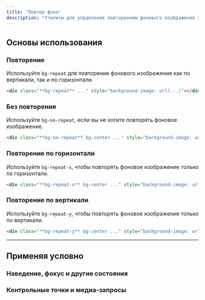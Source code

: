 ```yaml
---
title: "Повтор фона"
description: "Утилиты для управления повторением фонового изображения элемента."
---
```




## Основы использования

### Повторение

Используйте `bg-repeat` для повторения фонового изображения как по вертикали, так и по горизонтали.

<Example>
  <div class="w-full mx-auto max-w-xl bg-white h-80 bg-repeat bg-center shadow-xl rounded-lg" style="background-image:url('/img/background-pattern.svg');">
  </div>
</Example>

```html
<div class="**bg-repeat** ..." style="background-image: url(...)"></div>
```

### Без повторения

Используйте `bg-no-repeat`, если вы не хотите повторять фоновое изображение.

<Example>
  <div class="w-full mx-auto max-w-xl bg-white h-64 bg-no-repeat bg-center shadow-xl rounded-lg" style="background-image:url('/img/background-pattern.svg');">
  </div>
</Example>

```html
<div class="**bg-no-repeat** bg-center ..." style="background-image: url(...)"></div>
```

### Повторение по горизонтали

Используйте `bg-repeat-x`, чтобы повторять фоновое изображение только по горизонтали.

<Example>
  <div class="w-full mx-auto max-w-xl bg-white h-64 bg-repeat-x bg-center shadow-xl rounded-lg" style="background-image:url('/img/background-pattern.svg');">
  </div>
</Example>

```html
<div class="**bg-repeat-x** bg-center ..." style="background-image: url(...)"></div>
```

### Повторение по вертикали

Используйте `bg-repeat-y`, чтобы повторять фоновое изображение только по вертикали.

<Example>
  <div class="w-full mx-auto max-w-xl bg-white h-64 bg-repeat-y bg-center shadow-xl rounded-lg" style="background-image:url('/img/background-pattern.svg');">
  </div>
</Example>

```html
<div class="**bg-repeat-y** bg-center ..." style="background-image: url(...)"></div>
```

---

## <Heading ignore>Применяя условно</Heading>

### <Heading ignore>Наведение, фокус и другие состояния</Heading>

<HoverFocusAndOtherStates defaultClass="bg-repeat" featuredClass="bg-repeat-x" />

### <Heading ignore>Контрольные точки и медиа-запросы</Heading>

<BreakpointsAndMediaQueries defaultClass="bg-repeat" featuredClass="bg-repeat-x" />
